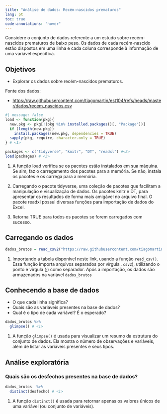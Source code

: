 ```yaml
---
title: "Análise de dados: Recém-nascidos prematuros"
lang: pt
toc: true
code-annotations: "hover"
---
```


Considere o conjunto de dados referente a um estudo sobre recém-nascidos prematuros de baixo peso. Os dados de cada recém-nascido estão dispostos em uma linha e cada coluna corresponde à informação de uma variável específica.

## Objetivos

-   Explorar os dados sobre recém-nascidos prematuros.

Fonte dos dados:

- <https://raw.githubusercontent.com/tiagomartin/est104/refs/heads/master/dados/recem_nascidos.csv>




```r
#| message: false
load <- function(pkg){
  new.pkg <- pkg[!(pkg %in% installed.packages()[, "Package"])]
  if (length(new.pkg))
    install.packages(new.pkg, dependencies = TRUE)
  sapply(pkg, require, character.only = TRUE)
} # <1>

packages <- c("tidyverse", "knitr", "DT", "readxl") #<2>
load(packages) # <3>
```

1. A função load verifica se os pacotes estão instalados em sua máquina. Se sim, faz o carregamento dos pacotes para a memória. Se não, instala os pacotes e os carrega para a memória.

2. Carregando o pacote tidyverse, uma coleção de pacotes que facilitam a manipulação e visualização de dados. Os pacotes knitr e DT, para apresentar os resultados de forma mais amigável no arquivo final. O pacote readxl possui diversas funções para importação de dados do Excel.

3. Retorna TRUE para todos os pacotes se forem carregados com sucesso.


## Carregando os dados

```r
dados_brutos = read_csv2("https://raw.githubusercontent.com/tiagomartin/est104/refs/heads/master/dados/recem_nascidos.csv") # <1>
```
1. Importando a tabela disponível neste link, usando a função `read_csv()`. Essa função importa arquivos separados por vírgula `.csv2`), utilizando o ponto e vírgula (;) como separador. Após a importação, os dados são armazenados na variável `dados_brutos` 


## Conhecendo a base de dados

- O que cada linha significa?
- Quais são as variáveis presentes na base de dados?
- Qual é o tipo de cada variável? É o esperado?
<!-- - Tem alguma variável que seria interessante gerar a partir das informações presentes na base de dados? -->


```r
dados_brutos %>% 
  glimpse() # <1>
```
1. A função `glimpse()` é usada para visualizar um resumo da estrutura do conjunto de dados. Ela mostra o número de observações e variáveis, além de listar as variáveis presentes e seus tipos.



## Análise exploratória

### Quais são os desfechos presentes na base de dados?

```r
dados_brutos  %>%  
  distinct(desfecho) # <1>
```
1. A função `distinct()` é usada para retornar apenas os valores únicos de uma variável (ou conjunto de variáveis).

